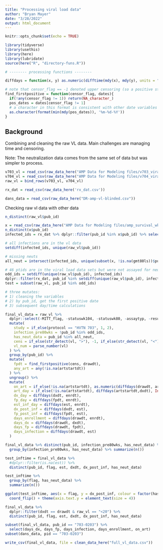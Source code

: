 ```yaml
---
title: "Processing viral load data"
author: "Bryan Mayer"
date: "3/28/2022"
output: html_document
---
```


```r
knitr::opts_chunk$set(echo = TRUE)

library(tidyverse)
library(usethis)
library(here)
library(lubridate)
source(here("R", "directory-funs.R"))

# -------- processing functions --------

diffdays = function(x, y) as.numeric(difftime(mdy(x), mdy(y), units = "days"))

# note that censor_flag == -1 denoted upper censoring (so a positive still)
find_firstpositive = function(censor_flag, dates){
  if(!any(censor_flag != 1)) return(NA_character_)
  pos_dates = dates[censor_flag != 1]
  # a character in this format is consistent with other date variables in the raw data
  as.character(format(min(mdy(pos_dates)), '%m-%d-%Y'))
}

```

## Background

Combining and cleaning the raw VL data. Main challenges are managing time and censoring.

Note: The neutralization data comes from the same set of data but was simpler to process.


```r

v703_vl = read_csv(raw_data_here("AMP Data for Modeling files/v703_viral_loads_blinded.csv"))
v704_vl = read_csv(raw_data_here("AMP Data for Modeling files/v704_viral_loads_blinded.csv"))
raw_vl = bind_rows(v703_vl, v704_vl)

rx_dat = read_csv(raw_data_here('rx_dat.csv'))

dans_data = read_csv(raw_data_here("DR-amp-vl-blinded.csv"))


```



Checking raw vl data with other data

```r

n_distinct(raw_vl$pub_id)

x = read_csv(raw_data_here("AMP Data for Modeling files/amp_survival_wk80_tau_neut_blinded.csv")) %>% dplyr::filter(!is.na(nisolates))
n_distinct(x$pub_id)
infected_ids = rx_dat %>% dplyr::filter(pub_id %in% x$pub_id) %>% select(pub_id) %>% unlist() %>% unname()

# all infections are in the vl data
setdiff(infected_ids, unique(raw_vl$pub_id))

# missing neuts
all_neut = intersect(infected_ids, unique(subset(x, !is.na(gmt80ls))$pub_id))

# 46 ptids are in the viral load data sets but were not assayed for neutralization (also not counted as infected in NEJM)
odd_ids = setdiff(unique(raw_vl$pub_id), infected_ids)
dplyr::filter(rx_dat, pub_id %in% setdiff(unique(raw_vl$pub_id), infected_ids))
test = subset(raw_vl, pub_id %in% odd_ids)
```


```r

# three mutates:
# 1) cleaning the variables
# 2) by pub_id, get the first positive date
# 3) subsequent day/time calculations

final_vl_data = raw_vl %>%
  dplyr::select(-MITT_flag, -statuswk104, -statuswk80, -assaytyp, -result, -resultc, -comments) %>%
  mutate(
    study = if_else(protocol == "HVTN 703", 1, 2),
    infection_pre80wks = !pub_id %in% odd_ids,
    has_neut_data = pub_id %in% all_neut,
    cens = if_else(str_detect(vl, ">"), -1, if_else(str_detect(vl, "<"), 1, 0)),
    vl_num = parse_number(vl)
  ) %>%
  group_by(pub_id) %>%
  mutate(
    fpdt = find_firstpositive(cens, drawdt),
    any_art = any(!is.na(artstartdt))
  ) %>%
  ungroup() %>%
  mutate(
    on_art = if_else(!is.na(artstartdt), as.numeric(diffdays(drawdt, artstartdt) >= 0), 0),
    art_day = if_else(!is.na(artstartdt), diffdays(artstartdt,dxdt), Inf),
    dx_day = diffdays(dxdt, enrdt),
    fp_day = diffdays(fpdt, enrdt),
    est_inf_day = diffdays(est, enrdt),
    dx_post_inf = diffdays(dxdt, est),
    fp_post_inf = diffdays(fpdt, est),
    days_enrollment = diffdays(drawdt, enrdt),
    days_dx = diffdays(drawdt, dxdt),
    days_fp = diffdays(drawdt, fpdt),
    days_infection = diffdays(drawdt, est)
  )
```


```r

final_vl_data %>% distinct(pub_id, infection_pre80wks, has_neut_data) %>%
  group_by(infection_pre80wks, has_neut_data) %>% summarize(n())

test_inftime = final_vl_data %>%
  #dplyr::filter(is.na(est)) %>%
  distinct(pub_id, flag, est, dxdt, dx_post_inf, has_neut_data)

test_inftime %>%
  group_by(flag, has_neut_data) %>%
  summarize(n())

ggplot(test_inftime, aes(x = flag, y = dx_post_inf, colour = factor(has_neut_data))) + geom_point() +
  coord_flip() + theme(axis.text.y = element_text(size = 4))

final_vl_data %>%
  dplyr::filter(dxdt == drawdt & raw_vl == "<20") %>%
  distinct(pub_id, flag, est, dxdt, dx_post_inf, has_neut_data)

subset(final_vl_data, pub_id == "703-0203") %>%
  select(days_dx, days_fp, days_infection, days_enrollment, on_art)
subset(dans_data, pid == "703-0203")

```

```r
write_csv(final_vl_data, file = clean_data_here("full_vl_data.csv"))
```

